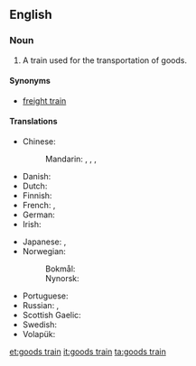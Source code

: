 ==English==

===Noun===
{{en-noun|head=[[goods]] [[train]]}}

# A train used for the transportation of goods.

====Synonyms====
* [[freight train]]

====Translations====
{{trans-top|train used for transportation of goods}}
* Chinese:
*: Mandarin: {{t|cmn|貨物列車|sc=Hani}}, {{t|cmn|货物列车|tr=huòwù lièchē|sc=Hani}}, {{t+|cmn|貨車|sc=Hani}}, {{t+|cmn|货车|tr=huòchē|sc=Hani}}
* Danish: {{t+|da|godstog|n}}
* Dutch: {{t+|nl|goederentrein}}
* Finnish: {{t+|fi|tavarajuna}}
* French: {{t|fr|train de fret|m}}, {{t|fr|train de marchandises|m}}
* German: {{t+|de|Güterzug|m}}
* Irish: {{t|ga|traein earraí|f}}
{{trans-mid}}
* Japanese: {{t|ja|貨物列車|tr=かもつれっしゃ, kamotsu ressha|sc=Jpan}}, {{t|ja|貨車|tr=かしゃ, kasha|sc=Jpan}}
* Norwegian:
*: Bokmål: {{t|no|godstog|n}}
*: Nynorsk: {{t|nn|godstog|n}}
* Portuguese: {{t|pt|[[trem]] [[de]] [[carga]]|m}}
* Russian: {{t|ru|това́рный по́езд|m|sc=Cyrl}}, {{t+|ru|товарня́к|m|sc=Cyrl}} {{qualifier|colloquial}}
* Scottish Gaelic: {{t|gd|trèana bathair|f}}
* Swedish: {{t|sv|godståg|n}}
* Volapük: {{t|vo|päkatren}}
{{trans-bottom}}

[[et:goods train]]
[[it:goods train]]
[[ta:goods train]]